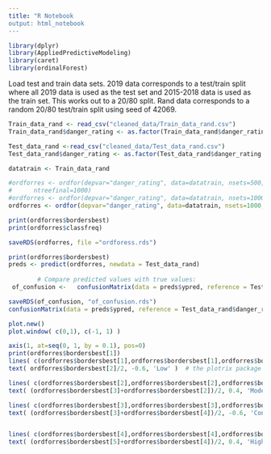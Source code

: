 ```yaml
---
title: "R Notebook
output: html_notebook
---
```



```r
library(dplyr)
library(AppliedPredictiveModeling) 
library(caret)
library(ordinalForest)
```

Load test and train data sets. 2019 data corresponds to a test/train split
where all 2019 data is used as the test set and 2015-2018 data is used as the 
train set. This works out to a 20/80 split. Rand data corresponds to a random
20/80 test/train split using seed of 42069.
```r
Train_data_rand <- read_csv("cleaned_data/Train_data_rand.csv")
Train_data_rand$danger_rating <- as.factor(Train_data_rand$danger_rating )

Test_data_rand <-read_csv("cleaned_data/Test_data_rand.csv")
Test_data_rand$danger_rating <- as.factor(Test_data_rand$danger_rating )
```


```r

datatrain <- Train_data_rand

#ordforres <- ordfor(depvar="danger_rating", data=datatrain, nsets=500, nbest=5, ntreeperdiv=100,
#      ntreefinal=1000)
#ordforres <- ordfor(depvar="danger_rating", data=datatrain, nsets=1000, ntreeperdiv=100,ntreefinal=5000, perffunction = "custom", classweights=c(1,1.5,2,2.5))
ordforres <- ordfor(depvar="danger_rating", data=datatrain, nsets=1000, ntreeperdiv=100,ntreefinal=5000, perffunction = "equal")

print(ordforres$bordersbest)
print(ordforres$classfreq)

saveRDS(ordforres, file ="ordforess.rds")

print(ordforres$bordersbest)
preds <- predict(ordforres, newdata = Test_data_rand)
      
        # Compare predicted values with true values:
 of_confusion <-   confusionMatrix(data = preds$ypred, reference = Test_data_rand$danger_rating)

saveRDS(of_confusion, "of_confusion.rds")
confusionMatrix(data = preds$ypred, reference = Test_data_rand$danger_rating)
```




```r
plot.new()
plot.window( c(0,1), c(-1, 1) )

axis(1, at=seq(0, 1, by = 0.1), pos=0)
print(ordforres$bordersbest[1])
lines( c(ordforres$bordersbest[1],ordforres$bordersbest[1],ordforres$bordersbest[2],ordforres$bordersbest[2]), c( -0.25, -0.5, -0.5, -0.25 ) )
text( ordforres$bordersbest[2]/2, -0.6, 'Low' )  # the plotrix package has a function for text in a box

lines( c(ordforres$bordersbest[2],ordforres$bordersbest[2],ordforres$bordersbest[3],ordforres$bordersbest[3]), c( 0.1, 0.3, 0.3, 0.1) )
text( (ordforres$bordersbest[3]+ordforres$bordersbest[2])/2, 0.4, 'Moderate' )

lines( c(ordforres$bordersbest[3],ordforres$bordersbest[3],ordforres$bordersbest[4],ordforres$bordersbest[4]), c( -0.25, -0.5, -0.5, -0.25 ) )
text( (ordforres$bordersbest[3]+ordforres$bordersbest[4])/2, -0.6, 'Considerable' )


lines( c(ordforres$bordersbest[4],ordforres$bordersbest[4],ordforres$bordersbest[5],ordforres$bordersbest[5]), c( 0.1, 0.3, 0.3, 0.1) )
text( (ordforres$bordersbest[5]+ordforres$bordersbest[4])/2, 0.4, 'High' )


```